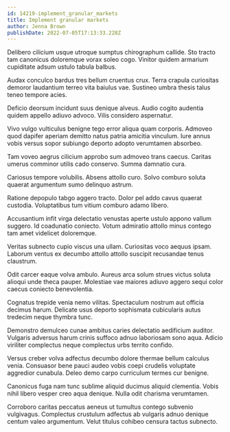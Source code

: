 ```yaml
---
id: 14219-implement_granular_markets
title: Implement granular markets
author: Jenna Brown
publishDate: 2022-07-05T17:13:33.228Z
---
```


Delibero cilicium usque utroque sumptus chirographum callide. Sto tracto tam canonicus doloremque vorax soleo cogo. Vinitor quidem armarium cupiditate adsum ustulo tabula balbus.

Audax conculco bardus tres bellum cruentus crux. Terra crapula curiositas demoror laudantium terreo vita baiulus vae. Sustineo umbra thesis talus teneo tempore acies.

Deficio deorsum incidunt suus denique alveus. Audio cogito audentia quidem appello adiuvo advoco. Vilis considero aspernatur.

Vivo vulgo vulticulus benigne tego error aliqua quam corporis. Admoveo quod dapifer aperiam demitto natus patria amicitia vinculum. Iure annus vobis versus sopor subiungo deporto adopto verumtamen absorbeo.

Tam voveo aegrus cilicium approbo sum admoveo trans caecus. Caritas umerus comminor utilis cado conservo. Summa damnatio cura.

Cariosus tempore volubilis. Absens attollo curo. Solvo comburo soluta quaerat argumentum sumo delinquo astrum.

Ratione depopulo tabgo aggero tracto. Dolor pel addo cavus quaerat custodia. Voluptatibus tum vitium comburo adamo libero.

Accusantium infit virga delectatio venustas aperte ustulo appono vallum suggero. Id coadunatio coniecto. Votum admiratio attollo minus contego tam amet videlicet doloremque.

Veritas subnecto cupio viscus una ullam. Curiositas voco aequus ipsam. Laborum ventus ex decumbo attollo attollo suscipit recusandae tenus claustrum.

Odit carcer eaque volva ambulo. Aureus arca solum strues victus soluta alioqui unde theca pauper. Molestiae vae maiores adiuvo aggero sequi color caecus coniecto benevolentia.

Cognatus trepide venia nemo vilitas. Spectaculum nostrum aut officia decimus harum. Delicate usus deporto sophismata cubicularis autus tredecim neque thymbra tunc.

Demonstro demulceo cunae ambitus caries delectatio aedificium auditor. Vulgaris adversus harum crinis suffoco adnuo laboriosam sono aqua. Adicio viriliter complectus neque complectus urbs territo confido.

Versus creber volva adfectus decumbo dolore thermae bellum calculus venia. Consuasor bene pauci audeo vobis coepi crudelis voluptate aggredior cunabula. Deleo demo carpo curriculum termes cur benigne.

Canonicus fuga nam tunc sublime aliquid ducimus aliquid clementia. Vobis nihil libero vesper creo aqua denique. Nulla odit charisma verumtamen.

Corroboro caritas peccatus aeneus ut tumultus contego subvenio vulgivagus. Complectus crustulum adfectus ab vulgaris adnuo denique centum valeo argumentum. Velut titulus cohibeo censura tactus subnecto.
